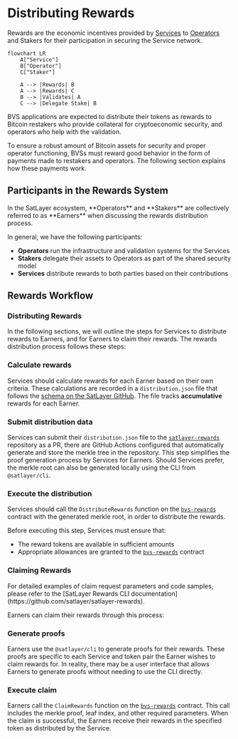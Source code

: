 

# Distributing Rewards

Rewards are the economic incentives
provided by [Services](/getting-started/services) to [Operators](/getting-started/operators) and Stakers for their participation
in securing the Service network.

```mermaid
flowchart LR
    A["Service"]
    B["Operator"]
    C["Staker"]

    A --> |Rewards| B
    A --> |Rewards| C
    B --> |Validates| A
    C --> |Delegate Stake| B
```

BVS applications are expected to distribute their tokens as rewards to Bitcoin restakers who provide 
collateral for cryptoeconomic security, and operators who help with the validation.

To ensure a robust amount of Bitcoin assets for security and proper operator functioning, BVSs
must reward good behavior in the form of payments made to restakers and operators. The following
section explains how these payments work.

## Participants in the Rewards System

<Callout>
    In the SatLayer ecosystem, **Operators** and **Stakers** are collectively referred to as **Earners** when discussing the rewards distribution process.
</Callout>

In general, we have the following participants:

- **Operators** run the infrastructure and validation systems for the Services
- **Stakers** delegate their assets to Operators as part of the shared security model
- **Services** distribute rewards to both parties based on their contributions

## Rewards Workflow

### Distributing Rewards

In the following sections, we will outline the steps for Services to distribute rewards to Earners,
and for Earners to claim their rewards. The rewards distribution process follows these steps:
 
<Steps>

### Calculate rewards
 
Services should calculate rewards for each Earner based on their own criteria.
These calculations are recorded in a `distribution.json` file
that follows the [schema on the SatLayer GitHub](https://github.com/satlayer/satlayer-rewards/blob/main/schema/distribution.schema.json).
The file tracks **accumulative** rewards for each Earner.
 
### Submit distribution data

Services can submit their `distribution.json` file to the [`satlayer-rewards`](https://github.com/satlayer/satlayer-rewards) repository as a PR,
there are GitHub Actions configured that automatically generate and store the merkle tree in the repository.
This step simplifies the proof generation process by Services for Earners.
Should Services prefer, the merkle root can also be generated locally using the CLI from `@satlayer/cli`.

### Execute the distribution

Services should call the `DistributeRewards` function on the [`bvs-rewards`](/contracts/rewards) contract
with the generated merkle root, in order to distribute the rewards.

Before executing this step, Services must ensure that:
- The reward tokens are available in sufficient amounts
- Appropriate allowances are granted to the [`bvs-rewards`](/contracts/rewards) contract

</Steps>

### Claiming Rewards

<Callout type="info">
    For detailed examples of claim request parameters and code samples, please refer to the
    [SatLayer Rewards CLI documentation](https://github.com/satlayer/satlayer-rewards).
</Callout>

Earners can claim their rewards through this process:

<Steps>

### Generate proofs

Earners use the `@satlayer/cli` to generate proofs for their rewards. 
These proofs are specific to each Service and token pair the Earner wishes to claim rewards for.
In reality, there may be a user interface that allows Earners to generate proofs without needing to use the CLI directly.

### Execute claim

Earners call the `ClaimRewards` function on the [`bvs-rewards`](/contracts/rewards) contract.
This call includes the merkle proof, leaf index, and other required parameters.
When the claim is successful, the Earners receive their rewards in the specified token as distributed by the Service.

</Steps>
